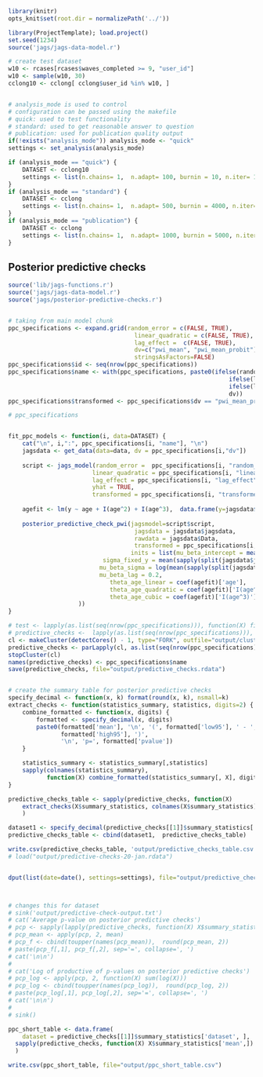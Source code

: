 

```r
library(knitr)
opts_knit$set(root.dir = normalizePath('../'))
```

```r
library(ProjectTemplate); load.project()
set.seed(1234)
source('jags/jags-data-model.r')

# create test dataset
w10 <- rcases[rcases$waves_completed >= 9, "user_id"]
w10 <- sample(w10, 30)
cclong10 <- cclong[ cclong$user_id %in% w10, ]


# analysis_mode is used to control
# configuration can be passed using the makefile
# quick: used to test functionality
# standard: used to get reasonable answer to question
# publication: used for publication quality output
if(!exists("analysis_mode")) analysis_mode <- "quick"
settings <- set_analysis(analysis_mode)

if (analysis_mode == "quick") {
    DATASET <- cclong10
    settings <- list(n.chains= 1,  n.adapt= 100, burnin = 10, n.iter= 10, thin=1)
}
if (analysis_mode == "standard") {
    DATASET <- cclong
    settings <- list(n.chains= 1,  n.adapt= 500, burnin = 4000, n.iter= 1000, thin=10)
}
if (analysis_mode == "publication") {
    DATASET <- cclong
    settings <- list(n.chains= 1,  n.adapt= 1000, burnin = 5000, n.iter= 10000, thin=10)
}
```


## Posterior predictive checks
```r
source('lib/jags-functions.r')
source('jags/jags-data-model.r')
source('jags/posterior-predictive-checks.r')


# taking from main model chunk 
ppc_specifications <- expand.grid(random_error = c(FALSE, TRUE),  
                                    linear_quadratic = c(FALSE, TRUE), 
                                    lag_effect =  c(FALSE, TRUE),
                                    dv=c("pwi_mean", "pwi_mean_probit"),
                                    stringsAsFactors=FALSE)
ppc_specifications$id <- seq(nrow(ppc_specifications))
ppc_specifications$name <- with(ppc_specifications, paste0(ifelse(random_error, "rerr", "ferr"), "_", 
                                                               ifelse(lag_effect, "lagTR", "lagFA"), "_", 
                                                               ifelse(linear_quadratic, "linquad", "int"), "_",
                                                               dv))
ppc_specifications$transformed <- ppc_specifications$dv == "pwi_mean_probit"

# ppc_specifications


fit_ppc_models <- function(i, data=DATASET) {
    cat("\n", i,":", ppc_specifications[i, "name"], "\n")
    jagsdata <- get_data(data=data, dv = ppc_specifications[i,"dv"])
    
    script <- jags_model(random_error =  ppc_specifications[i, "random_error"],
                        linear_quadratic = ppc_specifications[i, "linear_quadratic"],
                        lag_effect = ppc_specifications[i, "lag_effect"],
                        yhat = TRUE, 
                        transformed = ppc_specifications[i, "transformed"])
    
    agefit <- lm(y ~ age + I(age^2) + I(age^3),  data.frame(y=jagsdata$jagsdata$y, age=jagsdata$jagsdata$age))
    
    posterior_predictive_check_pwi(jagsmodel=script$script, 
                                    jagsdata = jagsdata$jagsdata,
                                    rawdata = jagsdata$Data,
                                    transformed = ppc_specifications[i, "transformed"],
                                   inits = list(mu_beta_intercept = mean(jagsdata$jagsdata$y),
                           sigma_fixed_y = mean(sapply(split(jagsdata$jagsdata$y, jagsdata$jagsdata$subject), sd)),
                          mu_beta_sigma = log(mean(sapply(split(jagsdata$jagsdata$y, jagsdata$jagsdata$subject), sd))),
                          mu_beta_lag = 0.2,
                             theta_age_linear = coef(agefit)['age'],
                             theta_age_quadratic = coef(agefit)['I(age^2)'],
                             theta_age_cubic = coef(agefit)['I(age^3)'] 
                    ))
}

# test <- lapply(as.list(seq(nrow(ppc_specifications))), function(X) fit_ppc_models(X))
# predictive_checks <-  lapply(as.list(seq(nrow(ppc_specifications))), function(X) fit_ppc_models(X))
cl <- makeCluster(detectCores() - 1, type="FORK", outfile="output/cluster-output.txt")
predictive_checks <- parLapply(cl, as.list(seq(nrow(ppc_specifications))), function(X) fit_ppc_models(X))
stopCluster(cl)
names(predictive_checks) <- ppc_specifications$name
save(predictive_checks, file="output/predictive_checks.rdata")


# create the summary table for posterior predictive checks 
specify_decimal <- function(x, k) format(round(x, k), nsmall=k)
extract_checks <- function(statistics_summary, statistics, digits=2) {
    combine_formatted <- function(x, digits) {
        formatted <- specify_decimal(x, digits)
        paste0(formatted['mean'], '\n', '(', formatted['low95'], ' - ', 
               formatted['high95'], ')',
               '\n', 'p=', formatted['pvalue'])
    }

    statistics_summary <- statistics_summary[,statistics]
    sapply(colnames(statistics_summary), 
           function(X) combine_formatted(statistics_summary[, X], digits))
}

predictive_checks_table <- sapply(predictive_checks, function(X) 
    extract_checks(X$summary_statistics, colnames(X$summary_statistics))
    )

dataset1 <- specify_decimal(predictive_checks[[1]]$summary_statistics['dataset', ], 2)
predictive_checks_table <- cbind(dataset1,  predictive_checks_table)

write.csv(predictive_checks_table, 'output/predictive_checks_table.csv')
# load("output/predictive-checks-20-jan.rdata")


dput(list(date=date(), settings=settings), file="output/predictive_checks_settings.txt")



# changes this for dataset
# sink('output/predictive-check-output.txt')
# cat('Average p-value on posterior predictive checks')
# pcp <- sapply(lapply(predictive_checks, function(X) X$summary_statistics), function(X) X['pvalue', ])
# pcp_mean <- apply(pcp, 2, mean)
# pcp_f <- cbind(toupper(names(pcp_mean)),  round(pcp_mean, 2))
# paste(pcp_f[,1], pcp_f[,2], sep='=', collapse=', ')
# cat('\n\n')
# 
# cat('Log of productive of p-values on posterior predictive checks')
# pcp_log <- apply(pcp, 2, function(X) sum(log(X)))
# pcp_log <- cbind(toupper(names(pcp_log)),  round(pcp_log, 2))
# paste(pcp_log[,1], pcp_log[,2], sep='=', collapse=', ')
# cat('\n\n')
# 
# sink()

ppc_short_table <- data.frame(
    dataset = predictive_checks[[1]]$summary_statistics['dataset', ],
  sapply(predictive_checks, function(X) X$summary_statistics['mean',])
  )

write.csv(ppc_short_table, file="output/ppc_short_table.csv")
```

